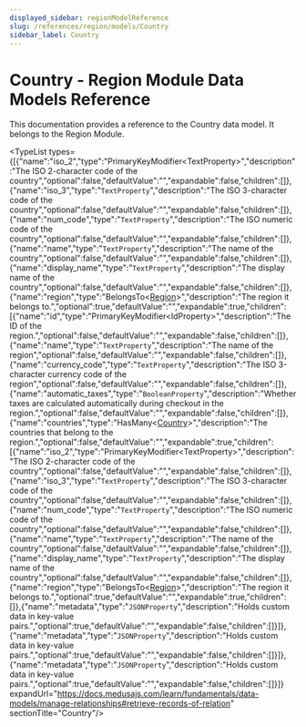 ```yaml
---
displayed_sidebar: regionModelReference
slug: /references/region/models/Country
sidebar_label: Country
---
```



# Country - Region Module Data Models Reference

This documentation provides a reference to the Country data model. It belongs to the Region Module.

<SourceCodeLink link="https://github.com/medusajs/medusa/blob/e09fd61a8f649959a6c0819c1d867abf05ae0dc4/packages/modules/region/src/models/country.ts#L4" />

<TypeList types={[{"name":"iso_2","type":"PrimaryKeyModifier&#60;TextProperty&#62;","description":"The ISO 2-character code of the country","optional":false,"defaultValue":"","expandable":false,"children":[]},{"name":"iso_3","type":"`TextProperty`","description":"The ISO 3-character code of the country","optional":false,"defaultValue":"","expandable":false,"children":[]},{"name":"num_code","type":"`TextProperty`","description":"The ISO numeric code of the country","optional":false,"defaultValue":"","expandable":false,"children":[]},{"name":"name","type":"`TextProperty`","description":"The name of the country","optional":false,"defaultValue":"","expandable":false,"children":[]},{"name":"display_name","type":"`TextProperty`","description":"The display name of the country","optional":false,"defaultValue":"","expandable":false,"children":[]},{"name":"region","type":"BelongsTo&#60;[Region](../region_models.Region/page.mdx)&#62;","description":"The region it belongs to.","optional":true,"defaultValue":"","expandable":true,"children":[{"name":"id","type":"PrimaryKeyModifier&#60;IdProperty&#62;","description":"The ID of the region.","optional":false,"defaultValue":"","expandable":false,"children":[]},{"name":"name","type":"`TextProperty`","description":"The name of the region","optional":false,"defaultValue":"","expandable":false,"children":[]},{"name":"currency_code","type":"`TextProperty`","description":"The ISO 3-character currency code of the region","optional":false,"defaultValue":"","expandable":false,"children":[]},{"name":"automatic_taxes","type":"`BooleanProperty`","description":"Whether taxes are calculated automatically during checkout in the region.","optional":false,"defaultValue":"","expandable":false,"children":[]},{"name":"countries","type":"HasMany&#60;[Country](./page.mdx)&#62;","description":"The countries that belong to the region.","optional":false,"defaultValue":"","expandable":true,"children":[{"name":"iso_2","type":"PrimaryKeyModifier&#60;TextProperty&#62;","description":"The ISO 2-character code of the country","optional":false,"defaultValue":"","expandable":false,"children":[]},{"name":"iso_3","type":"`TextProperty`","description":"The ISO 3-character code of the country","optional":false,"defaultValue":"","expandable":false,"children":[]},{"name":"num_code","type":"`TextProperty`","description":"The ISO numeric code of the country","optional":false,"defaultValue":"","expandable":false,"children":[]},{"name":"name","type":"`TextProperty`","description":"The name of the country","optional":false,"defaultValue":"","expandable":false,"children":[]},{"name":"display_name","type":"`TextProperty`","description":"The display name of the country","optional":false,"defaultValue":"","expandable":false,"children":[]},{"name":"region","type":"BelongsTo&#60;[Region](../region_models.Region/page.mdx)&#62;","description":"The region it belongs to.","optional":true,"defaultValue":"","expandable":true,"children":[]},{"name":"metadata","type":"`JSONProperty`","description":"Holds custom data in key-value pairs.","optional":true,"defaultValue":"","expandable":false,"children":[]}]},{"name":"metadata","type":"`JSONProperty`","description":"Holds custom data in key-value pairs.","optional":true,"defaultValue":"","expandable":false,"children":[]}]},{"name":"metadata","type":"`JSONProperty`","description":"Holds custom data in key-value pairs.","optional":true,"defaultValue":"","expandable":false,"children":[]}]} expandUrl="https://docs.medusajs.com/learn/fundamentals/data-models/manage-relationships#retrieve-records-of-relation" sectionTitle="Country"/>
